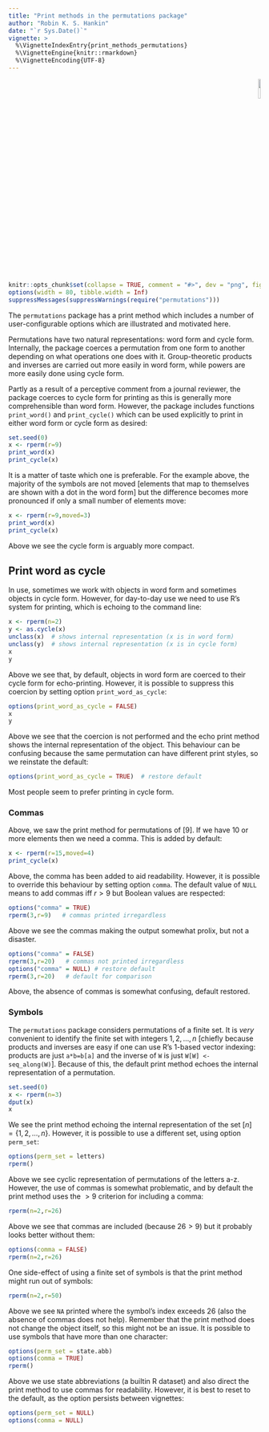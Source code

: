 ```yaml
---
title: "Print methods in the permutations package"
author: "Robin K. S. Hankin"
date: "`r Sys.Date()`"
vignette: >
  %\VignetteIndexEntry{print_methods_permutations}
  %\VignetteEngine{knitr::rmarkdown}
  %\VignetteEncoding{UTF-8}
---
```



<p style="text-align: right;">
![](`r system.file("help/figures/permutations.png", package = "permutations")`){width=10%}
</p>


```r
knitr::opts_chunk$set(collapse = TRUE, comment = "#>", dev = "png", fig.width = 7, fig.height = 3.5, message = FALSE, warning = FALSE)
options(width = 80, tibble.width = Inf)
suppressMessages(suppressWarnings(require("permutations")))
```

The `permutations` package has a print method which includes a number
of user-configurable options which are illustrated and motivated here.

Permutations have two natural representations: word form and cycle
form.  Internally, the package coerces a permutation from one form to
another depending on what operations one does with it.
Group-theoretic products and inverses are carried out more easily in
word form, while powers are more easily done using cycle form.

Partly as a result of a perceptive comment from a journal reviewer,
the package coerces to cycle form for printing as this is generally
more comprehensible than word form.  However, the package includes
functions `print_word()` and `print_cycle()` which can be used
explicitly to print in either word form or cycle form as desired:

```r
set.seed(0)
x <- rperm(r=9)
print_word(x)
print_cycle(x)
```

It is a matter of taste which one is preferable.  For the example
above, the majority of the symbols are not moved [elements that map to
themselves are shown with a dot in the word form] but the difference
becomes more pronounced if only a small number of elements move:

```r
x <- rperm(r=9,moved=3)
print_word(x)
print_cycle(x)
```

Above we see the cycle form is arguably more compact.

## Print word as cycle

In use, sometimes we work with objects in word form and sometimes
objects in cycle form.  However, for day-to-day use we need to use R's
system for printing, which is echoing to the command line:

```r
x <- rperm(n=2)
y <- as.cycle(x)
unclass(x)  # shows internal representation (x is in word form)
unclass(y)  # shows internal representation (x is in cycle form)
x
y
```

Above we see that, by default, objects in word form are coerced to
their cycle form for echo-printing.  However, it is possible to
suppress this coercion by setting option `print_word_as_cycle`:

```r
options(print_word_as_cycle = FALSE)
x
y
```

Above we see that the coercion is not performed and the echo print
method shows the internal representation of the object.  This
behaviour can be confusing because the same permutation can have
different print styles, so we reinstate the default:

```r
options(print_word_as_cycle = TRUE)  # restore default
```

Most people seem to prefer printing in cycle form.

###  Commas

Above, we saw the print method for permutations of $\left[9\right]$.
If we have 10 or more elements then we need a comma.  This is added by
default:

```r
x <- rperm(r=15,moved=4)
print_cycle(x)
```


Above, the comma has been added to aid readability.  However, it is
possible to override this behaviour by setting option `comma`.  The
default value of `NULL` means to add commas iff $r>9$ but Boolean
values are respected:

```r
options("comma" = TRUE)
rperm(3,r=9)   # commas printed irregardless
```

Above we see the commas making the output somewhat prolix, but not a disaster.

```r
options("comma" = FALSE)
rperm(3,r=20)   # commas not printed irregardless
options("comma" = NULL) # restore default
rperm(3,r=20)   # default for comparison
```

Above, the absence of commas is somewhat confusing, default restored.


### Symbols

The `permutations` package considers permutations of a finite set.  It
is _very_ convenient to identify the finite set with integers
$1,2,\ldots,n$ [chiefly because products and inverses are easy if one
can use R's 1-based vector indexing: products are just `a*b=b[a]` and
the inverse of `W` is just `W[W] <- seq_along(W)`].  Because of this,
the default print method echoes the internal representation of a
permutation.

```r
set.seed(0)
x <- rperm(n=3)
dput(x)
x
```

We see the print method echoing the internal representation of the set
$\left[n\right]=\left\lbrace 1,2,\ldots,n\right\rbrace$.  However, it
is possible to use a different set, using option `perm_set`:


```r
options(perm_set = letters)
rperm()
```

Above we see cyclic representation of permutations of the letters a-z.
However, the use of commas is somewhat problematic, and by default the
print method uses the $>9$ criterion for including a comma:

```r
rperm(n=2,r=26)
```

Above we see that commas are included (because $26>9$) but it probably
looks better without them:


```r
options(comma = FALSE)
rperm(n=2,r=26)
```

One side-effect of using a finite set of symbols is that the print
method might run out of symbols:

```r
rperm(n=2,r=50)
```

Above we see `NA` printed where the symbol's index exceeds 26 (also
the absence of commas does not help).  Remember that the print method
does not change the object itself, so this might not be an issue.  It
is possible to use symbols that have more than one character:

```r
options(perm_set = state.abb)
options(comma = TRUE)
rperm()
```

Above we use state abbreviations (a builtin R dataset) and also direct
the print method to use commas for readability.  However, it is best
to reset to the default, as the option persists between vignettes:

```r
options(perm_set = NULL)
options(comma = NULL)
```
